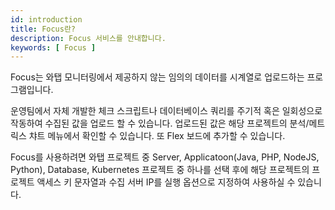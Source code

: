 ```yaml
---
id: introduction
title: Focus란?
description: Focus 서비스를 안내합니다.
keywords: [ Focus ]
---
```


Focus는 와탭 모니터링에서 제공하지 않는 임의의 데이터를 시계열로 업로드하는 프로그램입니다. 

운영팀에서 자체 개발한 체크 스크립트나 데이터베이스 쿼리를 주기적 혹은 일회성으로 작동하여 수집된 값을 업로드 할 수 있습니다. 업로드된 값은 해당 프로젝트의 분석/메트릭스 챠트 메뉴에서 확인할 수 있습니다. 또 Flex 보드에 추가할 수 있습니다.

Focus를 사용하려면 와탭 프로젝트 중 Server, Applicatoon(Java, PHP, NodeJS, Python), Database, Kubernetes 프로젝트 중 하나를 선택 후에 해당 프로젝트의 프로젝트 액세스 키 문자열과 수집 서버 IP를 실행 옵션으로 지정하여 사용하실 수 있습니다.
